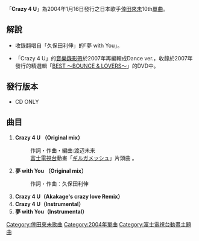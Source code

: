 {{Infobox Single |
  Name        = Crazy 4 U |
  Artist      = [[倖田來未|倖田來未]] |
  Cover       = |
  Released    = 2004年1月15日 |
  Recorded    = |
  Genre       = [[J-POP|J-POP]] |
  Length      = |
  Label       = [[rhythm_zone|rhythm zone]] |
  Chart position        = *週間最高第12名 ([[Oricon|Oricon]])|
Last single  = [[Gentle_Words|Gentle Words]] <br />（2003年）|
This single  = '''Crazy 4 U''' <br />（2004年）|
Next single  = [[LOVE&HONEY|LOVE&HONEY]] <br />（2004年）|
}}
「'''Crazy 4 U'''」為2004年1月16日發行之日本歌手[[倖田來未|倖田來未]]10th[[單曲|單曲]]。

== 解說 ==
*收錄翻唱自「久保田利伸」的｢夢 with You｣。

*「Crazy 4 U」的[[音樂錄影帶|音樂錄影帶]]於2007年再編輯成Dance ver.，收錄於2007年發行的精選輯「[[BEST_〜BOUNCE_&_LOVERS〜|BEST 〜BOUNCE & LOVERS〜]]」的DVD中。

==發行版本==
*CD ONLY

== 曲目 ==
#'''Crazy 4 U （Original mix）'''
#: 作詞・作曲・編曲:渡辺未来
#:[[富士電視台|富士電視台]]動畫「[https://ja.wikipedia.org/wiki/%E3%82%AE%E3%83%AB%E3%82%AC%E3%83%A1%E3%83%83%E3%82%B7%E3%83%A5_%28%E6%BC%AB%E7%94%BB%29 ギルガメッシュ]{{Wayback|url=https://ja.wikipedia.org/wiki/%E3%82%AE%E3%83%AB%E3%82%AC%E3%83%A1%E3%83%83%E3%82%B7%E3%83%A5_%28%E6%BC%AB%E7%94%BB%29 |date=20150624102618 }}」片頭曲 。
#'''夢 with You （Original mix）'''
#: 作詞・作曲：久保田利伸
#'''Crazy 4 U（Akakage's crazy love Remix）'''
#'''Crazy 4 U（Instrumental）'''
#'''夢 with You（Instrumental）'''

{{倖田來未}}
{{DEFAULTSORT:Crazy 4 U}}
[[Category:倖田來未歌曲|Category:倖田來未歌曲]]
[[Category:2004年單曲|Category:2004年單曲]]
[[Category:富士電視台動畫主題曲|Category:富士電視台動畫主題曲]]